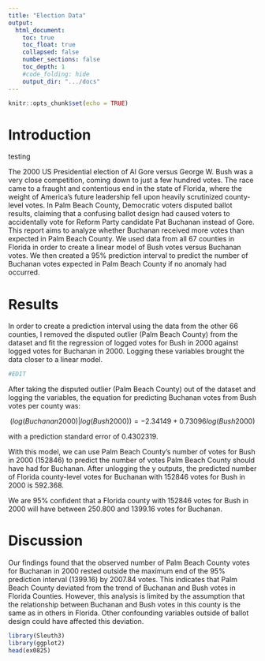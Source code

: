 ```yaml
---
title: "Election Data"
output:
  html_document:
    toc: true
    toc_float: true
    collapsed: false
    number_sections: false
    toc_depth: 1
    #code_folding: hide
    output_dir: ".../docs"
---
```


```r
knitr::opts_chunk$set(echo = TRUE)
```
# Introduction

testing

The 2000 US Presidential election of Al Gore versus George W. Bush was a very close competition, coming down to just a few hundred votes. The race came to a fraught and contentious end in the state of Florida, where the weight of America's future leadership fell upon heavily scrutinized county-level votes. In Palm Beach County, Democratic voters disputed ballot results, claiming that a confusing ballot design had caused voters to accidentally vote for Reform Party candidate Pat Buchanan instead of Gore. This report aims to analyze whether Buchanan received more votes than expected in Palm Beach County. We used data from all 67 counties in Florida in order to create a linear model of Bush votes versus Buchanan votes. We then created a 95% prediction interval to predict the number of Buchanan votes expected in Palm Beach County if no anomaly had occurred. 

# Results

In order to create a prediction interval using the data from the other 66 counties, I removed the disputed outlier (Palm Beach County) from the dataset and fit the regression of logged votes for Bush in 2000 against logged votes for Buchanan in 2000. Logging these variables brought the data closer to a linear model. 

```r
#EDIT
```

After taking the disputed outlier (Palm Beach County) out of the dataset and logging the variables, the equation for predicting Buchanan votes from Bush votes per county was: 

$$
(log(Buchanan2000) | log(Bush2000)) = -2.34149+0.73096 log(Bush2000) 
$$

with a prediction standard error of 0.4302319. 

With this model, we can use Palm Beach County's number of votes for Bush in 2000 (152846) to predict the number of votes Palm Beach County should have had for Buchanan. After unlogging the y outputs, the predicted number of Florida county-level votes for Buchanan with 152846 votes for Bush in 2000 is 592.368. 

We are 95% confident that a Florida county with 152846 votes for Bush in 2000 will have between 250.800 and 1399.16 votes for Buchanan. 

# Discussion

Our findings found that the observed number of Palm Beach County votes for Buchanan in 2000 rested outside the maximum end of the 95% prediction interval (1399.16) by 2007.84 votes. This indicates that Palm Beach County deviated from the trend of Buchanan and Bush votes in Florida Counties. However, this analysis is limited by the assumption that the relationship between Buchanan and Bush votes in this county is the same as in others in Florida. Other confounding variables outside of ballot design could have affected this deviation. 

```r
library(Sleuth3)
library(ggplot2)
head(ex0825)
```